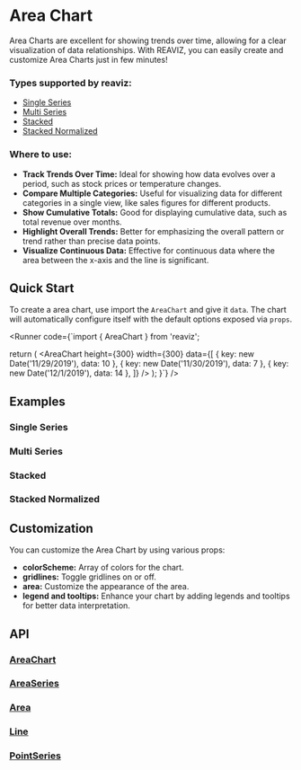 
# Area Chart

<Meta of={AreaChartStories} />
<Meta of={AreaChartMultiSeries} />


Area Charts are excellent for showing trends over time, allowing for a clear visualization of data relationships. 
With REAVIZ, you can easily create and customize Area Charts just in few minutes!

### Types supported by reaviz:

- [Single Series](/docs/charts/area-chart#single-series)
- [Multi Series](/docs/charts/area-chart#multi-series)
- [Stacked](/docs/charts/area-chart#stacked)
- [Stacked Normalized](/docs/charts/area-chart#stacked-normalized)

### Where to use:
- **Track Trends Over Time:** Ideal for showing how data evolves over a period, such as stock prices or temperature changes.
- **Compare Multiple Categories:** Useful for visualizing data for different categories in a single view, like sales figures for different products.
- **Show Cumulative Totals:** Good for displaying cumulative data, such as total revenue over months.
- **Highlight Overall Trends:** Better for emphasizing the overall pattern or trend rather than precise data points.
- **Visualize Continuous Data:** Effective for continuous data where the area between the x-axis and the line is significant.

## Quick Start

To create a area chart, use import the `AreaChart` and give it `data`. The chart
will automatically configure itself with the default options exposed via `props`.

<Runner code={`import { AreaChart } from 'reaviz';

  return (
    <AreaChart
      height={300}
      width={300}
      data={[
        { key: new Date('11/29/2019'), data: 10 },
        { key: new Date('11/30/2019'), data: 7 },
        { key: new Date('12/1/2019'), data: 14 },
      ]}
    />
  );
}`}
/>

## Examples

### Single Series
<ToggleCanvas of={AreaChartStories.Simple} storybook="charts-area-chart-single-series--simple" />

### Multi Series
<ToggleCanvas of={AreaChartMultiSeries.Simple} storybook="charts-area-chart-multi-series--simple" />

### Stacked
<ToggleCanvas of={AreaChartMultiSeries.Stacked} storybook="charts-area-chart-multi-series--stacked" />

### Stacked Normalized
<ToggleCanvas of={AreaChartMultiSeries.StackedNormalized} storybook="charts-area-chart-multi-series--stacked-normalized" />

## Customization
You can customize the Area Chart by using various props:

- **colorScheme:** Array of colors for the chart.
- **gridlines:** Toggle gridlines on or off.
- **area:** Customize the appearance of the area.
- **legend and tooltips:** Enhance your chart by adding legends and tooltips for better data interpretation.

## API
### [AreaChart](https://github.com/reaviz/reaviz/blob/master/src/AreaChart/AreaChart.tsx)
<PropsTable name="AreaChart" />

### [AreaSeries](https://github.com/reaviz/reaviz/blob/master/src/AreaChart/AreaSeries/AreaSeries.tsx)
<PropsTable name="AreaSeries" />

### [Area](https://github.com/reaviz/reaviz/blob/master/src/AreaChart/AreaSeries/Area.tsx)
<PropsTable name="Area" />

### [Line](https://github.com/reaviz/reaviz/blob/master/src/AreaChart/AreaSeries/Line.tsx)
<PropsTable name="Line" />

### [PointSeries](https://github.com/reaviz/reaviz/blob/master/src/AreaChart/AreaSeries/PointSeries.tsx)
<PropsTable name="PointSeries" />
